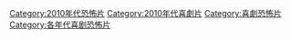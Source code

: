 
[[Category:2010年代恐怖片|Category:2010年代恐怖片]]
[[Category:2010年代喜劇片|Category:2010年代喜劇片]]
[[Category:喜劇恐怖片|Category:喜劇恐怖片]]
[[Category:各年代喜剧恐怖片|Category:各年代喜剧恐怖片]]